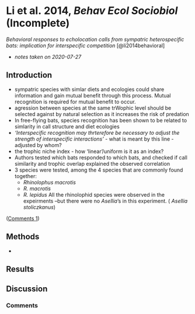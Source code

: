 # Li et al. 2014, *Behav Ecol Sociobiol* (Incomplete)

\chaptermark{Behavioural responses to sympatric echolocation calls}

*Behavioral responses to echolocation calls from sympatric heterospecific bats: implication for interspecific competition* [@li2014behavioral]

- *notes taken on 2020-07-27*

## Introduction

- sympatric species with simlar diets and ecologies could share information and gain mutual benefit through this process. Mutual recognition is required for mutual benefit to occur.
- agression between species at the same trWophic level should be selected against by natural selection as it increases the risk of predation
- In free-flying bats, species recognition has been shown to be related to simlarity in call structure and diet ecologies 
- *'Interspecific recognition may thrterefore be necessary to adjust the strength of interspecific interactions'* - what is meant by this line - adjusted by whom?
- the trophic niche index - how 'linear'/uniform is it as an index? 
- Authors tested which bats responded to which bats, and checked if call similarity and trophic overlap explained the observed correlation 
- 3 species were tested, among the 4 species that are commonly found together:
    - *Rhinolophus macrotis*
    - *R. macrotis*
    - *R. lepidus*
All the rhinolophid species were observed in the expeirments --but there were no *Asellia*'s in this experiment. ( *Asellia stoliczkanus*)

 ([Comments 1](#com_libehav))


## Methods

- 

## Results


## Discussion 


### Comments {#com_libehav}



